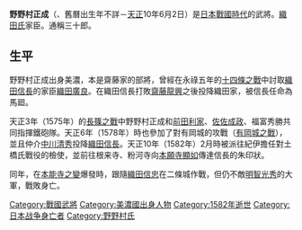 {{japanese|japanese=野々村 正成|kana=ののむら まさしげ|romaji=Nonomura Masashige}}
'''野野村正成'''（{{bd|||1582年|6月21日|catIdx=Nonomura Masashige}}、舊曆出生年不詳－[[天正_(日本)|天正]]10年6月2日）是[[日本|日本]][[戰國_(日本)|戰國時代]]的武將。[[織田氏|織田氏]]家臣。通稱三十郎。

== 生平 ==
野野村正成出身美濃，本是齋藤家的部將，曾經在永祿五年的[[稻葉山城之戰#十四條之戰|十四條之戰]]中討取[[織田信長|織田信長]]的家臣[[織田廣良|織田廣良]]。在織田信長打敗[[齋藤龍興|齋藤龍興]]之後投降織田家，被信長任命為馬廻。

天正3年（1575年）的[[長篠之戰|長篠之戰]]中野野村正成和[[前田利家|前田利家]]、[[佐佐成政|佐佐成政]]、福富秀勝共同指揮鐵砲隊。天正6年（1578年）時也參加了對有岡城的攻戰（[[有岡城之戰|有岡城之戰]]），並且仲介[[中川清秀|中川清秀]]投降[[織田信長|織田信長]]。天正10年（1582年）2月時被派往紀伊擔任對土橋氏戰役的檢使，並前往根来寺、粉河寺向[[本願寺顯如|本願寺顯如]]傳達信長的朱印狀。

同年，在[[本能寺之變|本能寺之變]]爆發時，跟隨[[織田信忠|織田信忠]]在二條城作戰，但仍不敵[[明智光秀|明智光秀]]的大軍，戰敗身亡。

[[Category:戰國武將|Category:戰國武將]]
[[Category:美濃國出身人物|Category:美濃國出身人物]]
[[Category:1582年逝世|Category:1582年逝世]]
[[Category:日本战争身亡者|Category:日本战争身亡者]]
[[Category:野野村氏|Category:野野村氏]]